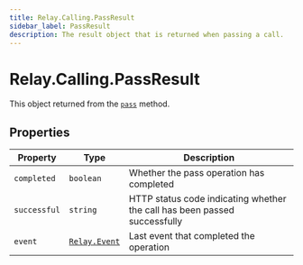 ```yaml
---
title: Relay.Calling.PassResult
sidebar_label: PassResult
description: The result object that is returned when passing a call.
---
```


[pass]: /sdks/reference/realtime-sdk/v2/sdks/nodejs/calling/call#pass
[relay-event]: /sdks/reference/realtime-sdk/v2/sdks/nodejs/event

# Relay.Calling.PassResult

This object returned from the [`pass`][pass] method.

## Properties

| Property | Type | Description |
| -------- | ---- | ----------- |
| `completed` | `boolean` | Whether the pass operation has completed |
| `successful` | `string` | HTTP status code indicating whether the call has been passed successfully |
| `event` | [`Relay.Event`][relay-event] | Last event that completed the operation |